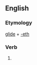 ==English==

===Etymology===
[[glide]] + [[-eth]]

===Verb===
{{infl|en|verb form}}

# {{archaic third-person singular of|glide}}